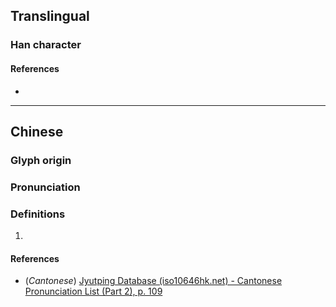{{character info}}
==Translingual==

===Han character===
{{Han char|rn=61|rad=心|as=11|sn=15|four=|canj=DKP,XXXDK|ids=⿱敕心}}

====References====
* {{Han ref|kx=0398.370|dkj=11093|dj=0738.020|hdz=42341.120|uh=6157|ud=24919}}

----

==Chinese==
{{zh-forms}}

===Glyph origin===
{{Han etym}}

===Pronunciation===
{{zh-pron
|m=chì
|c=cik1
|mc=y
|oc=y
|ma=
|cat=
}}

===Definitions===
{{zh-hanzi}}

# {{rfdef|zh}}

====References====
* (''Cantonese'') [http://www.iso10646hk.net/jp/document/download.jsp Jyutping Database (iso10646hk.net) - Cantonese Pronunciation List (Part 2), p. 109]